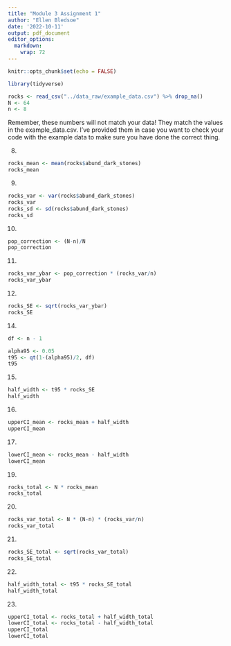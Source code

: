 ```yaml
---
title: "Module 3 Assignment 1"
author: "Ellen Bledsoe"
date: '2022-10-11'
output: pdf_document
editor_options: 
  markdown: 
    wrap: 72
---
```


```r
knitr::opts_chunk$set(echo = FALSE)
```

```r
library(tidyverse)
```

```r
rocks <- read_csv("../data_raw/example_data.csv") %>% drop_na()
N <- 64
n <- 8
```

Remember, these numbers will not match your data! They match the values
in the example_data.csv. I've provided them in case you want to check
your code with the example data to make sure you have done the correct
thing.

8.  

```r
rocks_mean <- mean(rocks$abund_dark_stones)
rocks_mean
```

9.  

```r
rocks_var <- var(rocks$abund_dark_stones)
rocks_var
rocks_sd <- sd(rocks$abund_dark_stones)
rocks_sd
```

10. 

```r
pop_correction <- (N-n)/N
pop_correction
```

11. 

```r
rocks_var_ybar <- pop_correction * (rocks_var/n)
rocks_var_ybar
```

12. 

```r
rocks_SE <- sqrt(rocks_var_ybar)
rocks_SE
```

14. 

```r
df <- n - 1
```

```r
alpha95 <- 0.05
t95 <- qt(1-(alpha95)/2, df)
t95
```

15. 

```r
half_width <- t95 * rocks_SE
half_width
```

16. 

```r
upperCI_mean <- rocks_mean + half_width
upperCI_mean
```

17. 

```r
lowerCI_mean <- rocks_mean - half_width
lowerCI_mean
```

19. 

```r
rocks_total <- N * rocks_mean
rocks_total
```

20. 

```r
rocks_var_total <- N * (N-n) * (rocks_var/n)
rocks_var_total
```

21. 

```r
rocks_SE_total <- sqrt(rocks_var_total)
rocks_SE_total
```

22. 

```r
half_width_total <- t95 * rocks_SE_total
half_width_total
```

23. 

```r
upperCI_total <- rocks_total + half_width_total
lowerCI_total <- rocks_total - half_width_total
upperCI_total
lowerCI_total
```

